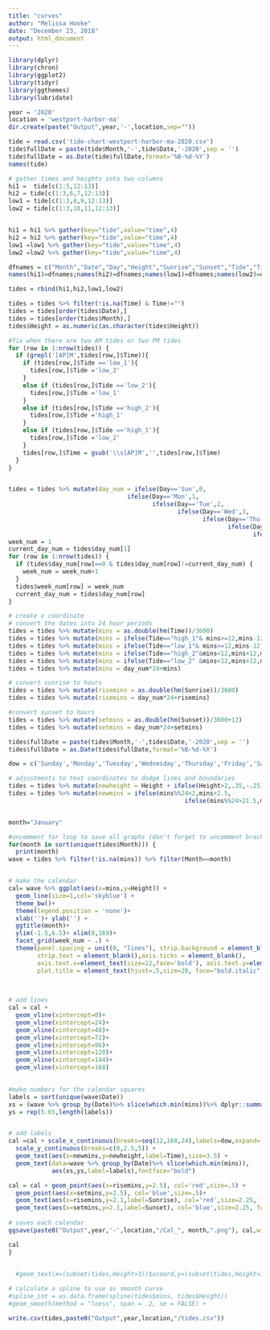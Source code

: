 ```yaml
---
title: "curves"
author: "Melissa Hooke"
date: "December 23, 2018"
output: html_document
---
```


```r
library(dplyr)
library(chron)
library(ggplot2)
library(tidyr)
library(ggthemes)
library(lubridate)
```

```r
year = '2020'
location = 'westport-harbor-ma'
dir.create(paste("Output",year,'-',location,sep=""))
```


```r
tide = read.csv('tide-chart-westport-harbor-ma-2020.csv')
tide$fullDate = paste(tide$Month,'-',tide$Date,'-2020',sep = '')
tide$fullDate = as.Date(tide$fullDate,format='%B-%d-%Y')
names(tide)
```


```r
# gather times and heights into two columns
hi1 =  tide[c(1:5,12:13)]
hi2 = tide[c(1:3,6,7,12:13)]
low1 = tide[c(1:3,8,9,12:13)]
low2 = tide[c(1:3,10,11,12:13)]


hi1 = hi1 %>% gather(key="tide",value="time",4)
hi2 = hi2 %>% gather(key="tide",value="time",4)
low1 =low1 %>% gather(key="tide",value="time",4)
low2 =low2 %>% gather(key="tide",value="time",4)

dfnames = c("Month","Date","Day","Height","Sunrise","Sunset","Tide","Time")
names(hi1)=dfnames;names(hi2)=dfnames;names(low1)=dfnames;names(low2)=dfnames

tides = rbind(hi1,hi2,low1,low2)

tides = tides %>% filter(!is.na(Time) & Time!="")
tides = tides[order(tides$Date),]
tides = tides[order(tides$Month),]
tides$Height = as.numeric(as.character(tides$Height))

#fix when there are two AM tides or two PM tides
for (row in 1:nrow(tides)) {
  if (grepl('[AP]M',tides[row,]$Time)){
    if (tides[row,]$Tide =='low_1'){
      tides[row,]$Tide ='low_2'
    }
    else if (tides[row,]$Tide =='low_2'){
      tides[row,]$Tide ='low_1'
    }
    else if (tides[row,]$Tide =='high_2'){
      tides[row,]$Tide ='high_1'
    }
    else if (tides[row,]$Tide =='high_1'){
      tides[row,]$Tide ='low_2'
    }
    tides[row,]$Time = gsub('\\s[AP]M','',tides[row,]$Time)
  }
}


tides = tides %>% mutate(day_num = ifelse(Day=='Sun',0,
                                 ifelse(Day=='Mon',1,
                                        ifelse(Day=='Tue',2,
                                               ifelse(Day=='Wed',3,
                                                      ifelse(Day=='Thu',4,
                                                             ifelse(Day=='Fri',5,
                                                                    ifelse(Day=='Sat',6,9))))))))
week_num = 1
current_day_num = tides$day_num[1]
for (row in 1:nrow(tides)) {
  if (tides$day_num[row]==0 & tides$day_num[row]!=current_day_num) {
    week_num = week_num+1
  }
  tides$week_num[row] = week_num
  current_day_num = tides$day_num[row]
}

```




```r
# create x coordinate
# convert the dates into 24 hour periods
tides = tides %>% mutate(mins = as.double(hm(Time))/3600)
tides = tides %>% mutate(mins = ifelse(Tide=="high_1"& mins>=12,mins-12,mins))
tides = tides %>% mutate(mins = ifelse(Tide=="low_1"& mins>=12,mins-12,mins))
tides = tides %>% mutate(mins = ifelse(Tide=="high_2"&mins<12,mins+12,mins))
tides = tides %>% mutate(mins = ifelse(Tide=="low_2" &mins<12,mins+12,mins))
tides = tides %>% mutate(mins = day_num*24+mins)
```

```r
# convert sunrise to hours
tides = tides %>% mutate(risemins = as.double(hm(Sunrise))/3600)
tides = tides %>% mutate(risemins = day_num*24+risemins)

#convert sunset to hours
tides = tides %>% mutate(setmins = as.double(hm(Sunset))/3600+12)
tides = tides %>% mutate(setmins = day_num*24+setmins)
```

```r
tides$fullDate = paste(tides$Month,'-',tides$Date,'-2020',sep = '')
tides$fullDate = as.Date(tides$fullDate,format='%B-%d-%Y')
```


```r
dow = c('Sunday','Monday','Tuesday','Wednesday','Thursday','Friday','Saturday')

# adjustments to text coordinates to dodge lines and boundaries
tides = tides %>% mutate(newheight = Height + ifelse(Height>2,.35,-.25))
tides = tides %>% mutate(newmins = ifelse(mins%%24<2,mins+2.5,
                                                 ifelse(mins%%24>21.5,mins-2.5,mins)))


month="January"

#uncomment for loop to save all graphs (don't forget to uncomment bracket)
for(month in sort(unique(tides$Month))) {
  print(month)
wave = tides %>% filter(!is.na(mins)) %>% filter(Month==month)


# make the calendar
cal= wave %>% ggplot(aes(x=mins,y=Height)) +
  geom_line(size=1,col='skyblue') +
  theme_bw()+
  theme(legend.position = 'none')+
  xlab('')+ ylab('') +
  ggtitle(month)+
  ylim(-1.5,6.5)+ xlim(0,169)+
  facet_grid(week_num ~ .) +
  theme(panel.spacing = unit(0, "lines"), strip.background = element_blank(), 
        strip.text = element_blank(),axis.ticks = element_blank(), 
        axis.text.x=element_text(size=12,face='bold'), axis.text.y=element_text(size=7),
        plot.title = element_text(hjust=.5,size=20, face="bold.italic"))
  
  

# add lines
cal = cal +
  geom_vline(xintercept=0)+
  geom_vline(xintercept=24)+
  geom_vline(xintercept=48)+
  geom_vline(xintercept=72)+
  geom_vline(xintercept=96)+
  geom_vline(xintercept=120)+
  geom_vline(xintercept=144)+
  geom_vline(xintercept=168)
  

#make numbers for the calendar squares
labels = sort(unique(wave$Date))
xs = (wave %>% group_by(Date)%>% slice(which.min(mins))%>% dplyr::summarise(x = floor(mins/24)*24+1.8))$x
ys = rep(5.65,length(labels))


# add labels
cal =cal + scale_x_continuous(breaks=seq(12,168,24),labels=dow,expand= c(0,0),position='top') + 
  scale_y_continuous(breaks=c(0,2.5,5)) +
  geom_text(aes(x=newmins,y=newheight,label=Time),size=3.5) +
  geom_text(data=wave %>% group_by(Date)%>% slice(which.min(mins)),
            aes(xs,ys,label=labels),fontface="bold")

cal = cal + geom_point(aes(x=risemins,y=2.5), col='red',size=.5) + 
  geom_point(aes(x=setmins,y=2.5), col='blue',size=.5)+
  geom_text(aes(x=risemins,y=2.1,label=Sunrise), col='red',size=2.25, fontface='bold')+
  geom_text(aes(x=setmins,y=2.1,label=Sunset), col='blue',size=2.25, fontface='bold')
  
# saves each calendar
ggsave(paste0("Output",year,'-',location,"/Cal_", month,".png"), cal,width = 10,height=7)

cal
}


  #geom_text(x=(subset(tides,Height>3))$xcoord,y=(subset(tides,Height>3))$Height,label=(subset(tides,Height>3))$Time,position=position_dodge(width = 1))
  
# calculate a spline to use as smooth curve
#spline_int = as.data.frame(spline(tides$mins, tides$Height))
#geom_smooth(method = "loess", span = .2, se = FALSE) +
```


```r
write.csv(tides,paste0("Output",year,location,"/tides.csv"))
```





